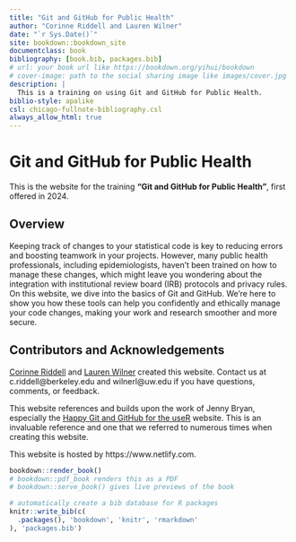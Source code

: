 ```yaml
--- 
title: "Git and GitHub for Public Health"
author: "Corinne Riddell and Lauren Wilner"
date: "`r Sys.Date()`"
site: bookdown::bookdown_site
documentclass: book
bibliography: [book.bib, packages.bib]
# url: your book url like https://bookdown.org/yihui/bookdown
# cover-image: path to the social sharing image like images/cover.jpg
description: |
  This is a training on using Git and GitHub for Public Health.
biblio-style: apalike
csl: chicago-fullnote-bibliography.csl
always_allow_html: true
---
```


# Git and GitHub for Public Health

This is the website for the training **"Git and GitHub for Public Health"**, 
first offered in 2024. 

## Overview 

Keeping track of changes to your statistical code is key to reducing errors and boosting teamwork in your projects. However, many public health professionals, including epidemiologists, haven't been trained on how to manage these changes, which might leave you wondering about the integration with institutional review board (IRB) protocols and privacy rules. On this website, we dive into the basics of Git and GitHub. We're here to show you how these tools can help you confidently and ethically manage your code changes, making your work and research smoother and more secure.

## Contributors and Acknowledgements

[Corinne Riddell](https://corinne-riddell.github.io/) and [Lauren Wilner](laurenwilner.github.io) 
created this website. Contact us at c.riddell@berkeley.edu and wilnerl@uw.edu if
you have questions, comments, or feedback.

This website references and builds upon the work of Jenny Bryan, especially the 
[Happy Git and GitHub for the useR](https://happygitwithr.com/) website. This is 
an invaluable reference and one that we referred to numerous times when creating 
this website.

This website is hosted by https://www.netlify.com.



```r
bookdown::render_book()
# bookdown::pdf_book renders this as a PDF
# bookdown::serve_book() gives live previews of the book
```

```r
# automatically create a bib database for R packages
knitr::write_bib(c(
  .packages(), 'bookdown', 'knitr', 'rmarkdown'
), 'packages.bib')
```
